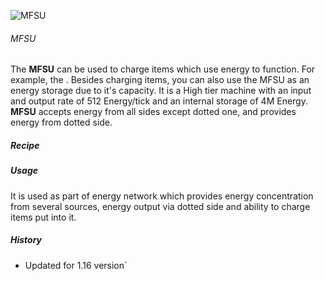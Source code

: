 ![MFSU](/mods/techreborn/mfsu.png)

###### MFSU


The **MFSU** can be used to charge items which use energy to
function. For example, the
<Mcitem id="techreborn:red_cell_battery"/>. Besides
charging items, you can also use the MFSU as an energy storage due to
it\'s capacity. It is a High tier machine with an input and output rate
of 512 Energy/tick and an internal storage of 4M Energy. **MFSU**
accepts energy from all sides except dotted one, and provides energy
from dotted side.

##### Recipe

<Recipe recipe=" input techreborn:lapotron_crystal
techreborn:advanced_circuit techreborn:lapotron_crystal input
techreborn:lapotron_crystal techreborn:mfe techreborn:lapotron_crystal
input techreborn:lapotron_crystal techreborn:advanced_machine_frame
techreborn:lapotron_crystal output techreborn:mfsu "/>

##### Usage

It is used as part of energy network which provides energy concentration
from several sources, energy output via dotted side and ability to
charge items put into it.

##### History

* Updated for 1.16 version`
